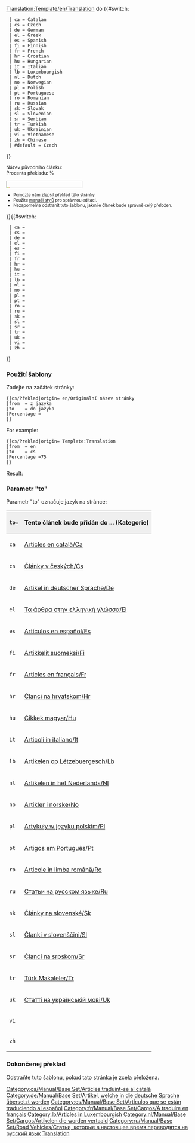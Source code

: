 <noinclude>[[Translation:Template/en/Translation]]</noinclude>{{en/Ambox| type  = style
| image = en/Manual/Base Set/Translation.png
| text  = <strong>Tento článek je přeložen z {{#switch:{{{from|}}}
  | ca = Catalan
  | cs = Czech
  | de = German
  | el = Greek
  | es = Spanish
  | fi = Finnish
  | fr = French
  | hr = Croatian
  | hu = Hungarian
  | it = Italian
  | lb = Luxembourgish
  | nl = Dutch
  | no = Norwegian
  | pl = Polish
  | pt = Portuguese
  | ro = Romanian
  | ru = Russian
  | sk = Slovak
  | sl = Slovenian
  | sr = Serbian
  | tr = Turkish
  | uk = Ukrainian
  | vi = Vietnamese
  | zh = Chinese
  | #default = English
}} do {{#switch:{{{to|}}}
  | ca = Catalan
  | cs = Czech
  | de = German
  | el = Greek
  | es = Spanish
  | fi = Finnish
  | fr = French
  | hr = Croatian
  | hu = Hungarian
  | it = Italian
  | lb = Luxembourgish
  | nl = Dutch
  | no = Norwegian
  | pl = Polish
  | pt = Portuguese
  | ro = Romanian
  | ru = Russian
  | sk = Slovak
  | sl = Slovenian
  | sr = Serbian
  | tr = Turkish
  | uk = Ukrainian
  | vi = Vietnamese
  | zh = Chinese
  | #default = Czech
}}</strong>
<div style="font-size: 90%">
Název původního článku: <includeonly>[[{{{origin}}}|{{{origin}}}]]</includeonly><noinclude>{{{origin}}}</noinclude><br/>Procenta překladu: {{{Percentage|0}}}%</div>
<div style="width:200px; text-align:Left; border:1px solid #aaa; padding:1px; overflow:hidden;"><span style="width:{{#expr: ({{{Percentage|0}}}/100) * 100}}%; height:2px; background:#7fff00; float:left;">&nbsp;</span><span style="width:{{#expr: 100 - ({{{Percentage|0}}}/100) * 100}}%; height:2px; background:#ff7f50; float:left;">&nbsp;</span></div><div style="font-size: 80%">
*Pomozte nám zlepšit překlad této stránky.
*Použite [[en/Wiki/Manual of Style|manuál stylů]] pro správnou editaci.
*Nezapomeňte odstranit tuto šablonu, jakmile článek bude správně celý přeložen.
</div>
}}<includeonly>{{#switch:{{{to|}}}
  | ca = [[Category:ca/Manual/Base Set/Articles traduint-se al català]]
  | cs = 
  | de = [[Category:de/Manual/Base Set/Artikel, welche in die deutsche Sprache übersetzt werden]]
  | el = 
  | es = [[Category:es/Manual/Base Set/Artículos que se están traduciendo al español]]
  | fi = 
  | fr = [[Category:fr/Manual/Base Set/Cargos/À traduire en français]]
  | hr = 
  | hu = 
  | it = 
  | lb = [[Category:lb/Articles in Luxembourgish]]
  | nl = [[Category:nl/Manual/Base Set/Cargos/Artikelen die worden vertaald]]
  | no = 
  | pl = 
  | pt = 
  | ro = 
  | ru = [[Category:ru/Manual/Base Set/Road Vehicles/Статьи, которые в настоящее время переводятся на русский язык]]
  | sk = 
  | sl = 
  | sr = 
  | tr = 
  | uk = 
  | vi = 
  | zh = 
}}</includeonly><noinclude>

=== Použití šablony ===
Zadejte na začátek stránky:
<pre>
{{cs/Překlad|origin= en/Originální název stránky
|from  = z jazyka 
|to    = do jazyka
|Percentage =
}}
</pre>
For example:
<pre>
{{cs/Preklad|origin= Template:Translation
|from  = en
|to    = cs
|Percentage =75
}}
</pre>
Result:
{{cs/Překlad|origin= Template:en/Translation
|from  = en
|to    = cs
|Percentage =75
}}

===Parametr "to"===
Parametr "to" označuje jazyk na stránce:

{|border="2" width="auto" cellspacing="4" cellpadding="3" rules="all" style="margin:1em 1em 1em 0; border:solid 1px #AAAAAA;"
!width='46' style="background:#efefef;"|<code>to=</code>
!colspan="2" style="background:#efefef;"|Tento článek bude přidán do ... (Kategorie)
|-
|<code>ca</code>|| [[:Category:ca/Articles en català|Articles en català/Ca]] || [[:Category:ca/Manual/Base Set/Articles traduint-se al català|Articles traduint-se al català/Ca]]
|-
|<code>cs</code>|| [[:Category:cs/Články v českých|Články v českých/Cs]] || [[:Category:cs/Články v českých|Články v českých/Cs]]
|-
|<code>de</code>|| [[:Category:de/Artikel in deutscher Sprache|Artikel in deutscher Sprache/De]] || [[:Category:de/Manual/Base Set/Artikel, welche in die deutsche Sprache übersetzt werden|Artikel, welche in die deutsche Sprache übersetzt werden/De]]
|-
|<code>el</code>|| [[:Category:el/Τα άρθρα στην ελληνική γλώσσα|Τα άρθρα στην ελληνική γλώσσα/El]] ||
|-
|<code>es</code>|| [[:Category:es/Artículos en español|Artículos en español/Es]] || [[:Category:es/Manual/Base Set/Artículos que se están traduciendo al español|Artículos que se están traduciendo al español/Es]]
|-
|<code>fi</code>|| [[:Category:fi/Artikkelit suomeksi|Artikkelit suomeksi/Fi]] ||
|-
|<code>fr</code>|| [[:Category:fr/Articles en français|Articles en français/Fr]] || [[:Category:fr/Manual/Base Set/Cargos/À traduire en français|À traduire en français/Fr]]
|-
|<code>hr</code>|| [[:Category:hr/Članci na hrvatskom|Članci na hrvatskom/Hr]] ||
|-
|<code>hu</code>|| [[:Category:hu/Cikkek magyar|Cikkek magyar/Hu]] || [[:Category:hu/Manual/Base Set/Cargos/Fordításban|Fordításban/Hu]]
|-
|<code>it</code>|| [[:Category:it/Articoli in italiano|Articoli in italiano/It]] || [[:Category:it/Manual/Base Set/Cargos/Articoli in fase di traduzione|Articoli in fase di traduzione/It]]
|-
|<code>lb</code>|| [[:Category:lb/Artikelen op Lëtzebuergesch|Artikelen op Lëtzebuergesch/Lb]] ||
|-
|<code>nl</code>|| [[:Category:nl/Artikelen in het Nederlands|Artikelen in het Nederlands/Nl]] || [[:Category:nl/Manual/Base Set/Cargos/Artikelen die worden vertaald]]
|-
|<code>no</code>|| [[:Category:no/Artikler i norske|Artikler i norske/No]] ||
|-
|<code>pl</code>|| [[:Category:pl/Artykuły w języku polskim|Artykuły w języku polskim/Pl]] ||
|-
|<code>pt</code>|| [[:Category:pt/Artigos em Português|Artigos em Português/Pt]] ||
|-
|<code>ro</code>|| [[:Category:ro/Articole în limba română|Articole în limba română/Ro]] ||
|-
|<code>ru</code>|| [[:Category:ru/Статьи на русском языке|Статьи на русском языке/Ru]] || [[:Category:ru/Manual/Base Set/Road Vehicles/Статьи, которые в настоящее время переводятся на русский язык|Статьи в настоящее время переведенные на русский язык/Ru]]
|-
|<code>sk</code>|| [[:Category:sk/Články na slovenské|Články na slovenské/Sk]] ||
|-
|<code>sl</code>|| [[:Category:sl/Članki v slovenščini|Članki v slovenščini/Sl]] ||
|-
|<code>sr</code>|| [[:Category:sr/Članci na srpskom|Članci na srpskom/Sr]] ||
|-
|<code>tr</code>|| [[:Category:tr/Türk Makaleler|Türk Makaleler/Tr]] ||
|-
|<code>uk</code>|| [[:Category:uk/Статті на українській мові|Статті на українській мові/Uk]] ||
|-
|<code>vi</code>||  ||
|-
|<code>zh</code>||  ||
|}

=== Dokončenej překlad===
Odstraňte tuto šablonu, pokud tato stránka je zcela přeložena.
[[Category:en/Manual/Base Set/Message boxes|Translation]]</noinclude>